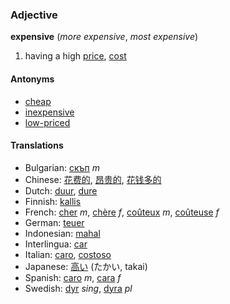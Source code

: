 ===Adjective===
'''expensive''' (''more expensive'', ''most expensive'')

# having a high [[price]], [[cost]]

====Antonyms====

*[[cheap]]
*[[inexpensive]]
*[[low-priced]]

====Translations====
*Bulgarian: [[скъп]] ''m''
*Chinese: [[花费的]], [[昂贵的]], [[花钱多的]]
*Dutch: [[duur]], [[dure]]
*Finnish: [[kallis]]
*French: [[cher]] ''m'', [[chère]] ''f'', [[coûteux]] ''m'', [[coûteuse]] ''f''
*German: [[teuer]]
*Indonesian: [[mahal]]
*Interlingua: [[car]]
*Italian: [[caro]], [[costoso]]
*Japanese: [[高い]] (たかい, takai)
*Spanish: [[caro]] ''m'', [[cara]] ''f''
*Swedish: [[dyr]] ''sing'', [[dyra]] ''pl''